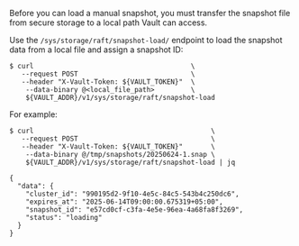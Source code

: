 Before you can load a manual snapshot, you must transfer the snapshot file from
secure storage to a local path Vault can access.

Use the `/sys/storage/raft/snapshot-load/` endpoint to load the snapshot data
from a local file and assign a snapshot ID:

```shell-session
$ curl                                       \
   --request POST                            \
   --header "X-Vault-Token: ${VAULT_TOKEN}"  \
    --data-binary @<local_file_path>         \
    ${VAULT_ADDR}/v1/sys/storage/raft/snapshot-load
```

For example:

<CodeBlockConfig hideClipboard highlight="11">

```shell-session
$ curl                                            \
   --request POST                                 \
   --header "X-Vault-Token: ${VAULT_TOKEN}"       \
    --data-binary @/tmp/snapshots/20250624-1.snap \
    ${VAULT_ADDR}/v1/sys/storage/raft/snapshot-load | jq

{
  "data": {
    "cluster_id": "990195d2-9f10-4e5c-84c5-543b4c250dc6",
    "expires_at": "2025-06-14T09:00:00.675319+05:00",
    "snapshot_id": "e57cd0cf-c3fa-4e5e-96ea-4a68fa8f3269",
    "status": "loading"
  }
}
```

</CodeBlockConfig>